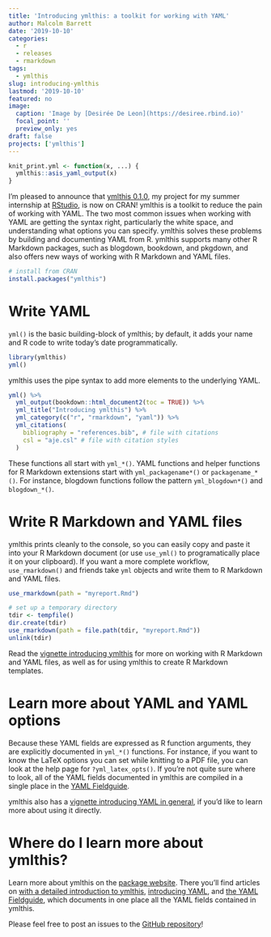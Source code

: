 ```yaml
---
title: 'Introducing ymlthis: a toolkit for working with YAML'
author: Malcolm Barrett
date: '2019-10-10'
categories:
  - r
  - releases
  - rmarkdown
tags:
  - ymlthis
slug: introducing-ymlthis
lastmod: '2019-10-10'
featured: no
image:
  caption: 'Image by [Desirée De Leon](https://desiree.rbind.io)'
  focal_point: ''
  preview_only: yes
draft: false
projects: ['ymlthis']
---
```


```r
knit_print.yml <- function(x, ...) {
  ymlthis::asis_yaml_output(x)
}
```

I'm pleased to announce that [ymlthis 0.1.0](http://ymlthis.r-lib.org), my project for my summer internship at [RStudio](https://rstudio.com/), is now on CRAN! ymlthis is a toolkit to reduce the pain of working with YAML. The two most common issues when working with YAML are getting the syntax right, particularly the white space, and understanding what options you can specify. ymlthis solves these problems by building and documenting YAML from R. ymlthis supports many other R Markdown packages, such as blogdown, bookdown, and pkgdown, and also offers new ways of working with R Markdown and YAML files. 


```r
# install from CRAN
install.packages("ymlthis")
```

# Write YAML

`yml()` is the basic building-block of ymlthis; by default, it adds your name and R code to write today's date programmatically.  

```r
library(ymlthis)
yml()
```

ymlthis uses the pipe syntax to add more elements to the underlying YAML. 

```r
yml() %>% 
  yml_output(bookdown::html_document2(toc = TRUE)) %>% 
  yml_title("Introducing ymlthis") %>% 
  yml_category(c("r", "rmarkdown", "yaml")) %>% 
  yml_citations(
    bibliography = "references.bib", # file with citations
    csl = "aje.csl" # file with citation styles
  )
```

These functions all start with `yml_*()`. YAML functions and helper functions for R Markdown extensions start with `yml_packagename*()` or `packagename_*()`. For instance, blogdown functions follow the pattern `yml_blogdown*()` and `blogdown_*()`.

# Write R Markdown and YAML files

ymlthis prints cleanly to the console, so you can easily copy and paste it into your R Markdown document (or use `use_yml()` to programatically place it on your clipboard). If you want a more complete workflow, `use_rmarkdown()` and friends take `yml` objects and write them to R Markdown and YAML files.

```r
use_rmarkdown(path = "myreport.Rmd")
```

```r
# set up a temporary directory
tdir <- tempfile()
dir.create(tdir)
use_rmarkdown(path = file.path(tdir, "myreport.Rmd"))
unlink(tdir)
```

Read the [vignette introducing ymlthis](http://ymlthis.r-lib.org/articles/introduction-to-ymlthis.html) for more on working with R Markdown and YAML files, as well as for using ymlthis to create R Markdown templates.

# Learn more about YAML and YAML options

Because these YAML fields are expressed as R function arguments, they are explicitly documented in `yml_*()` functions. For instance, if you want to know the LaTeX options you can set while knitting to a PDF file, you can look at the help page for `?yml_latex_opts()`. If you're not quite sure where to look, all of the YAML fields documented in ymlthis are compiled in a single place in the [YAML Fieldguide](http://ymlthis.r-lib.org/articles/yaml-fieldguide.html).

ymlthis also has a [vignette introducing YAML in general](http://ymlthis.r-lib.org/articles/yaml-overview.html), if you'd like to learn more about using it directly.

# Where do I learn more about ymlthis?

Learn more about ymlthis on the [package website](http://ymlthis.r-lib.org). There you'll find articles on [with a detailed introduction to ymlthis](http://ymlthis.r-lib.org/articles/introduction-to-ymlthis.html), [introducing YAML](http://ymlthis.r-lib.org/articles/yaml-overview.html), and [the YAML Fieldguide](http://ymlthis.r-lib.org/articles/yaml-fieldguide.html), which documents in one place all the YAML fields contained in ymlthis.

Please feel free to post an issues to the [GitHub repository](https://github.com/r-lib/ymlthis)!

